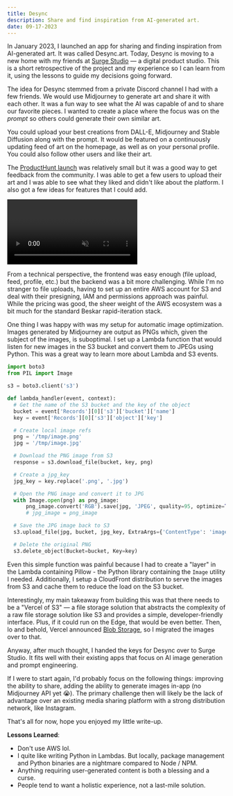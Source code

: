 ```yaml
---
title: Desync
description: Share and find inspiration from AI-generated art.
date: 09-17-2023
---
```


In January 2023, I launched an app for sharing and finding inspiration from AI-generated art. It was called Desync.art. Today, Desync is moving to a new home with my friends at [Surge Studio](https://www.surge.studio/) — a digital product studio. This is a short retrospective of the project and my experience so I can learn from it, using the lessons to guide my decisions going forward.

The idea for Desync stemmed from a private Discord channel I had with a few friends. We would use Midjourney to generate art and share it with each other. It was a fun way to see what the AI was capable of and to share our favorite pieces. I wanted to create a place where the focus was on the _prompt_ so others could generate their own similar art.

You could upload your best creations from DALL-E, Midjourney and Stable Diffusion along with the prompt. It would be featured on a continuously updating feed of art on the homepage, as well as on your personal profile. You could also follow other users and like their art.

The [ProductHunt launch](https://www.producthunt.com/products/desync-art) was relatively small but it was a good way to get feedback from the community. I was able to get a few users to upload their art and I was able to see what they liked and didn't like about the platform. I also got a few ideas for features that I could add.

<Video
  url="https://www.youtube.com/watch?v=tF4plbUiB_w"
  playing
  loop
  muted
  playsinline
  className="aspect-[2816/1894] w-full pointer-events-none"
/>

From a technical perspective, the frontend was easy enough (file upload, feed, profile, etc.) but the backend was a bit more challenging. While I'm no stranger to file uploads, having to set up an entire AWS account for S3 and deal with their presigning, IAM and permissions approach was painful. While the pricing was good, the sheer weight of the AWS ecosystem was a bit much for the standard Beskar rapid-iteration stack.

One thing I was happy with was my setup for automatic image optimization. Images generated by Midjourney are output as PNGs which, given the subject of the images, is suboptimal. I set up a Lambda function that would listen for new images in the S3 bucket and convert them to JPEGs using Python. This was a great way to learn more about Lambda and S3 events.

```py
import boto3
from PIL import Image

s3 = boto3.client('s3')

def lambda_handler(event, context):
  # Get the name of the S3 bucket and the key of the object
  bucket = event['Records'][0]['s3']['bucket']['name']
  key = event['Records'][0]['s3']['object']['key']

  # Create local image refs
  png = '/tmp/image.png'
  jpg = '/tmp/image.jpg'

  # Download the PNG image from S3
  response = s3.download_file(bucket, key, png)

  # Create a jpg_key
  jpg_key = key.replace('.png', '.jpg')

  # Open the PNG image and convert it to JPG
  with Image.open(png) as png_image:
      png_image.convert('RGB').save(jpg, 'JPEG', quality=95, optimize=True)
      # jpg_image = png_image

  # Save the JPG image back to S3
  s3.upload_file(jpg, bucket, jpg_key, ExtraArgs={'ContentType': 'image/jpeg'})

  # Delete the original PNG
  s3.delete_object(Bucket=bucket, Key=key)
```

Even this simple function was painful because I had to create a "layer" in the Lambda containing Pillow - the Python library containing the `Image` utility I needed. Additionally, I setup a CloudFront distribution to serve the images from S3 and cache them to reduce the load on the S3 bucket.

Interestingly, my main takeaway from building this was that there needs to be a "Vercel of S3" — a file storage solution that abstracts the complexity of a raw file storage solution like S3 and provides a simple, developer-friendly interface. Plus, if it could run on the Edge, that would be even better. Then, lo and behold, Vercel announced [Blob Storage](https://vercel.com/storage/blob), so I migrated the images over to that.

Anyway, after much thought, I handed the keys for Desync over to Surge Studio. It fits well with their existing apps that focus on AI image generation and prompt engineering.

If I were to start again, I'd probably focus on the following things: improving the ability to share, adding the ability to generate images in-app (no Midjourney API yet 😭). The primary challenge then will likely be the lack of advantage over an existing media sharing platform with a strong distribution network, like Instagram.

That's all for now, hope you enjoyed my little write-up.

**Lessons Learned**:

- Don't use AWS lol.
- I quite like writing Python in Lambdas. But locally, package management and Python binaries are a nightmare compared to Node / NPM.
- Anything requiring user-generated content is both a blessing and a curse.
- People tend to want a holistic experience, not a last-mile solution.
